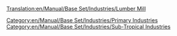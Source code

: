 [[Translation:en/Manual/Base Set/Industries/Lumber Mill]]

{{en/Manual/Base Set/Industries/Industries|image=en/Manual/Base Set/Industries/Lumbermill.png
|name=Lumber Mill
|climates=[[en/Manual/Climates]].
|accepts=Nothing
|produces=[[en/Manual/Base Set/Cargos/Wood]]
|notes=Not Generated by map and will not be built. Must be funded by player.<br> Must also be built on [[en/Tree Type 4]]. (Rainforest), where it cuts down trees one square at a time within a certain area. Once all trees in this area are chopped down, production will drop to 0. As a result, frequent tree-planting will be needed to sustain this industry.
}}
[[Category:en/Manual/Base Set/Industries/Primary Industries]]
[[Category:en/Manual/Base Set/Industries/Sub-Tropical Industries]]